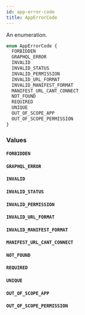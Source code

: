 ```yaml
---
id: app-error-code
title: AppErrorCode
---
```



An enumeration.

```graphql
enum AppErrorCode {
  FORBIDDEN
  GRAPHQL_ERROR
  INVALID
  INVALID_STATUS
  INVALID_PERMISSION
  INVALID_URL_FORMAT
  INVALID_MANIFEST_FORMAT
  MANIFEST_URL_CANT_CONNECT
  NOT_FOUND
  REQUIRED
  UNIQUE
  OUT_OF_SCOPE_APP
  OUT_OF_SCOPE_PERMISSION
}
```


### Values

#### `FORBIDDEN` 




#### `GRAPHQL_ERROR` 




#### `INVALID` 




#### `INVALID_STATUS` 




#### `INVALID_PERMISSION` 




#### `INVALID_URL_FORMAT` 




#### `INVALID_MANIFEST_FORMAT` 




#### `MANIFEST_URL_CANT_CONNECT` 




#### `NOT_FOUND` 




#### `REQUIRED` 




#### `UNIQUE` 




#### `OUT_OF_SCOPE_APP` 




#### `OUT_OF_SCOPE_PERMISSION` 






